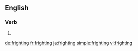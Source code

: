 
==English==

===Verb===
{{head|en}}

# {{present participle of|fright}}

[[de:frighting]]
[[fr:frighting]]
[[ja:frighting]]
[[simple:frighting]]
[[vi:frighting]]